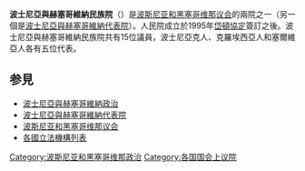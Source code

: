 {{Infobox legislature
| name              = 波士尼亞與赫塞哥維納民族院
| legislature       = 
| coa_pic           = Logo of the Parliamentary Assembly of Bosnia and Herzegovina.png
| coa_res           = 
| house_type        = 上議院
| term_length       = 
| leader1_type      = 主席
| leader1           = [[巴基爾·伊澤特貝戈維奇|巴基爾·伊澤特貝戈維奇]]
| party1            = ({{tsl|en|Party of Democratic Action|民主行動黨 (波黑)|民主行動黨}}) 
| election1         = 2021年2月28日
| leader2_type      = 副主席
| leader2           = [[德拉甘·喬維奇|德拉甘·喬維奇]] ([[波斯尼亚和黑塞哥维那克罗地亚民主共同体|波斯尼亚和黑塞哥维那克罗地亚民主共同体]])<br />[[尼古拉·什皮里奇|尼古拉·什皮里奇]] ([[独立社会民主人士联盟|独立社会民主人士联盟]]) 
| election2         = 
| leader4_type      = 
| leader4           = 
| party4            = 
| election4         = 
| members           = 15
| structure1        = House of Peoples of BiH.svg
| structure1_res    = 250px
| political_groups1 = 
'''波斯尼亞議席 (5)''':
*{{Color box|#00A859|border=darkgray}} {{tsl|en|Party of Democratic Action|民主行動黨 (波黑)|民主行動黨}}  (3)
*{{Color box|#DE0000|border=darkgray}} [[波士尼亞與赫塞哥維納社會民主黨|波士尼亞與赫塞哥維納社會民主黨]]  (1)
*{{Color box|#0247FE|border=darkgray}} {{tsl|en|Union for a Better Future of BiH|波斯尼亞和黑塞哥維那美好未來聯盟}}  (1)
'''克羅地亞議席 (5)''':
*{{Color box|#013971|border=darkgray}} [[波斯尼亚和黑塞哥维那克罗地亚民主共同体|波斯尼亚和黑塞哥维那克罗地亚民主共同体]]  (4)
*{{Color box|{{Party meta/color/Independent politician}}|border=darkgray}} [[無黨籍|無黨籍]]  (1)
'''塞爾維亞議席 (5)''':
*{{Color box|{{Party meta/color/獨立社會民主聯盟}}|border=darkgray}} [[独立社会民主人士联盟|独立社会民主人士联盟]]  (4)
*{{Color box|{{Party meta/color/塞族民主黨 (波黑)}}|border=darkgray}} [[塞尔维亚族民主党|塞尔维亚族民主党]]  (1)
| last_election1    = {{tsl|en|2018 Bosnian general election|2018年波斯尼亞大選|2019年2月20日}}<ref>{{cite web|url=https://balkaninsight.com/2019/02/20/bosnias-federation-entity-finally-forms-new-parliament/|title=Bosnia’s Federation Entity Finally Forms New Parliament|work={{tsl|en|Balkan Insight||Balkan Insight}}|date=2019-02-20|access-date=2020-12-19|archive-date=2021-05-05|archive-url=https://web.archive.org/web/20210505204154/https://balkaninsight.com/2019/02/20/bosnias-federation-entity-finally-forms-new-parliament/|dead-url=no}}</ref>
| meeting_place     = 
 | session_room       = Parliament (6042784223).jpg
 | session_res        = 
| website           = [http://www.parlament.ba www.parlament.ba]
}}
'''波士尼亞與赫塞哥維納民族院'''（{{lang-sh|Dom Naroda Bosne i Hercegovine / Дом Народа Босне и Херцеговине}}）是[[波斯尼亚和黑塞哥维那议会|波斯尼亚和黑塞哥维那议会]]的兩院之一（另一個是[[波士尼亞與赫塞哥維納代表院|波士尼亞與赫塞哥維納代表院]]）。人民院成立於1995年[[岱頓協定|岱頓協定]]簽訂之後。波士尼亞與赫塞哥維納民族院共有15位議員，波士尼亞克人、克羅埃西亞人和塞爾維亞人各有五位代表。

==参見==
*[[波士尼亞與赫塞哥維納政治|波士尼亞與赫塞哥維納政治]]
*[[波士尼亞與赫塞哥維納代表院|波士尼亞與赫塞哥維納代表院]]
*[[波斯尼亚和黑塞哥维那议会|波斯尼亚和黑塞哥维那议会]]
*[[各國立法機構列表|各國立法機構列表]]

{{國家上議院}}

[[Category:波斯尼亚和黑塞哥维那政治|Category:波斯尼亚和黑塞哥维那政治]]
[[Category:各国国会上议院|Category:各国国会上议院]]